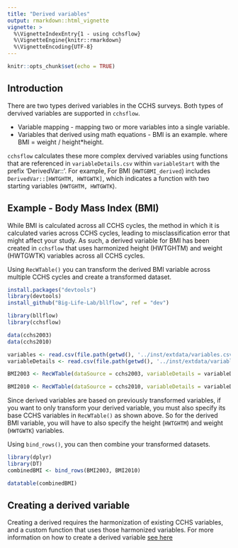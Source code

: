 ```yaml
---
title: "Derived variables"
output: rmarkdown::html_vignette
vignette: >
  %\VignetteIndexEntry{1 - using cchsflow}     
  %\VignetteEngine{knitr::rmarkdown} 
  %\VignetteEncoding{UTF-8}
---
```


```r
knitr::opts_chunk$set(echo = TRUE)
```

## Introduction

There are two types derived variables in the CCHS surveys. Both types of dervived variables are supported in `cchsflow`. 

- Variable mapping - mapping two or more variables into a single variable.
- Variables that derived using math equations - BMI is an example. where BMI = weight / height*height. 

`cchsflow` calculates these more complex dervived variables using functions that are referenced in `variableDetails.csv` within `variableStart` with the prefix 'DerivedVar::'. For example,  For BMI (`HWTGBMI_derived`) includes `DerivedVar::[HWTGHTM, HWTGWTK]`, which indicates a function with two starting variables (`HWTGHTM, HWTGWTK`).

## Example - Body Mass Index (BMI)

While BMI is calculated across all CCHS cycles, the method in which it is calculated varies across CCHS cycles, leading to misclassification error that might affect your study. As such, a derived variable for BMI has been created in `cchsflow` that uses harmonized height (HWTGHTM) and weight (HWTGWTK) variables across all CCHS cycles.

Using `RecWTable()` you can transform the derived BMI variable across multiple CCHS cycles and create a transformed dataset.

```r
install.packages("devtools")
library(devtools)
install_github("Big-Life-Lab/bllflow", ref = "dev")
```

```r
library(bllflow)
library(cchsflow)
```

```r
data(cchs2003)
data(cchs2010)

variables <- read.csv(file.path(getwd(), '../inst/extdata/variables.csv'))
variableDetails <- read.csv(file.path(getwd(), '../inst/extdata/variableDetails.csv'))

BMI2003 <- RecWTable(dataSource = cchs2003, variableDetails = variableDetails, datasetName = "cchs-82M0013-E-2003-c2-1-General File", log = TRUE, variables = c("HWTGHTM", "HWTGWTK", "HWTGBMI_derived"))

BMI2010 <- RecWTable(dataSource = cchs2010, variableDetails = variableDetails, datasetName = "CCHS-82M0013-E-2010-AnnualComponent", log = TRUE, variables = c("HWTGHTM", "HWTGWTK", "HWTGBMI_derived"))
```

Since derived variables are based on previously transformed variables, if you want to only transform your derived variable, you must also specify its base CCHS variables in `RecWTable()` as shown above. So for the derived BMI variable, you will have to also specify the height (`HWTGHTM`) and weight (`HWTGWTK`) variables.

Using `bind_rows()`, you can then combine your transformed datasets.

```r
library(dplyr)
library(DT)
combinedBMI <- bind_rows(BMI2003, BMI2010)

datatable(combinedBMI)
```

## Creating a derived variable

Creating a derived requires the harmonization of existing CCHS variables, and a custom function that uses those harmonized variables. For more information on how to create a derived variable [see here]('~../Vignettes/howtoaddvariables.html')
